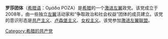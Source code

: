{{unreferenced|time=2018-09-14T08:45:43+00:00}}
'''罗莎团体'''（[[希腊语|希腊语]]：Ομάδα ΡΟΖΑ）是[[希腊|希腊]]的一个[[极左翼|激进左翼]]政党。该党成立于2008年，由一些独立[[左翼|左翼]]活动家和“争取政治和社会权益”团体的成员建立。该党的意识形态是[[共产主义|共产主义]]、[[卢森堡主义|卢森堡主义]]、[[女权主义|女权主义]]。该党参加[[激进左翼联盟|激进左翼联盟]]。

{{欧洲的共产党}}

[[Category:希腊的共产党|Category:希腊的共产党]]